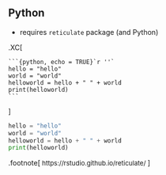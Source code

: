 
## Python

- requires `reticulate` package (and Python)

.XC[
````
```{python, echo = TRUE}`r ''`
hello = "hello"
world = "world"
helloworld = hello + " " + world
print(helloworld)
```
````
]


```python
hello = "hello"
world = "world"
helloworld = hello + " " + world
print(helloworld)
```

.footnote[<font size="-1"> https://rstudio.github.io/reticulate/ </font>]

